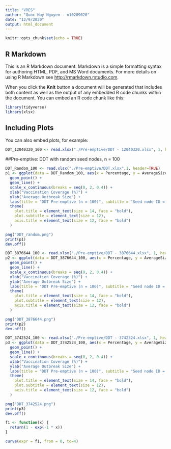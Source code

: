 ```yaml
---
title: "VRES"
author: "Quoc Huy Nguyen - n10289020"
date: "12/9/2020"
output: html_document
---
```


```r
knitr::opts_chunk$set(echo = TRUE)
```

## R Markdown

This is an R Markdown document. Markdown is a simple formatting syntax for authoring HTML, PDF, and MS Word documents. For more details on using R Markdown see <http://rmarkdown.rstudio.com>.

When you click the **Knit** button a document will be generated that includes both content as well as the output of any embedded R code chunks within the document. You can embed an R code chunk like this:

```r
library(tidyverse)
library(xlsx)
```

## Including Plots

You can also embed plots, for example:

```r
DDT_12040320_100 <- read.xlsx("./Pre-emptive/DDT - 12040320.xlsx", 1, header = TRUE)
```

##Pre-emptive: DDT with random seed nodes, n = 100
```r
DDT_Random_100 <- read.xlsx("./Pre-emptive/DDT.xlsx",1, header=TRUE)
p1 <- ggplot(data = DDT_Random_100, aes(x = Percentage, y = AverageSize, color=Strategy, group=Strategy)) + 
  geom_point() +
  geom_line() +
  scale_x_continuous(breaks = seq(0, 2, 0.4)) +
  xlab("Vaccination Coverage (%)") +
  ylab("Average Outbreak Size") +
  labs(title = "DDT Pre-emptive (n = 100)", subtitle = "Seed node ID = Random") +
  theme(
    plot.title = element_text(size = 14, face = "bold"),
    plot.subtitle = element_text(size = 12),
    axis.title = element_text(size = 12, face = "bold")
  )

png("DDT_random.png")
print(p1)
dev.off()
```

```r
DDT_3876644_100 <- read.xlsx("./Pre-emptive/DDT - 3876644.xlsx", 1, header=TRUE)
p2 <- ggplot(data = DDT_3876644_100, aes(x = Percentage, y = AverageSize, color=Strategy, group=Strategy)) + 
  geom_point() +
  geom_line() +
  scale_x_continuous(breaks = seq(0, 2, 0.4)) +
  xlab("Vaccination Coverage (%)") +
  ylab("Average Outbreak Size") +
  labs(title = "DDT Pre-emptive (n = 100)", subtitle = "Seed node ID = 3876644") +
  theme(
    plot.title = element_text(size = 14, face = "bold"),
    plot.subtitle = element_text(size = 12),
    axis.title = element_text(size = 12, face = "bold")
  )

png("DDT_3876644.png")
print(p2)
dev.off()

```

```r
DDT_3742524_100 <- read.xlsx("./Pre-emptive/DDT - 3742524.xlsx", 1, header=TRUE)
p3 <- ggplot(data = DDT_3742524_100, aes(x = Percentage, y = AverageSize, color=Strategy, group=Strategy)) + 
  geom_point() +
  geom_line() +
  scale_x_continuous(breaks = seq(0, 2, 0.4)) +
  xlab("Vaccination Coverage (%)") +
  ylab("Average Outbreak Size") +
  labs(title = "DDT Pre-emptive (n = 100)", subtitle = "Seed node ID = 3742524") +
  theme(
    plot.title = element_text(size = 14, face = "bold"),
    plot.subtitle = element_text(size = 12),
    axis.title = element_text(size = 12, face = "bold")
  )

png("DDT_3742524.png")
print(p3)
dev.off()
```

```r
f1 <- function(x) {
  return(1 - exp(-1 * x))
}

curve(expr = f1, from = 0, to=4)
```

